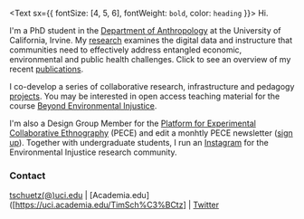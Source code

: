 <Text sx={{ fontSize: [4, 5, 6], fontWeight: `bold`, color: `heading` }}>
  Hi.
</Text>

I'm a PhD student in the [Department of Anthropology](https://www.anthropology.uci.edu/) at the University of California, Irvine. My [research](https://www.timschuetz.org/about) examines the digital data and instructure that communities need to effectively address entangled economic, environmental and public health challenges. Click to see an overview of my recent [publications](https://www.timschuetz.org/publications).

I co-develop a series of collaborative research, infrastructure and pedagogy [projects](www.timschuetz.org/projects). You may be interested in open access teaching material for the course [Beyond Environmental Injustice](https://disaster-sts-network.org/content/environmental-injustice-summer-2020/essay).

I'm also a Design Group Member for the [Platform for Experimental Collaborative Ethnography](www.worldpece.org) (PECE) and edit a monhtly PECE newsletter ([sign up](https://github.us20.list-manage.com/subscribe?u=28f50ca38ef652df957d5cbd6&id=0ed4893b1f)). Together with undergraduate students, I run an [Instagram](https://www.instagram.com/environmental_injustice/) for the Environmental Injustice research community.

### Contact

[tschuetz(@)uci.edu](mailto:tschuetz@uci.edu) | [Academia.edu]([https://uci.academia.edu/TimSch%C3%BCtz] | [Twitter](https://twitter.com/tmschtz) 
